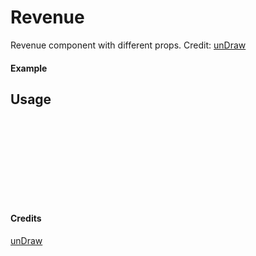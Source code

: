 
<Meta of={Revenue} title="unDraw/Revenue" />

# Revenue

Revenue component with different props.
Credit: [unDraw](https://undraw.co/illustrations)

#### Example

<Canvas of={Revenue.Primary} />

## Usage

```ts
import { Revenue } from "yadl-ui";

const Example = () => {
  return (
      <Revenue />
  );
};

export default Example;
```

#### Credits
[unDraw](https://undraw.co/illustrations)
